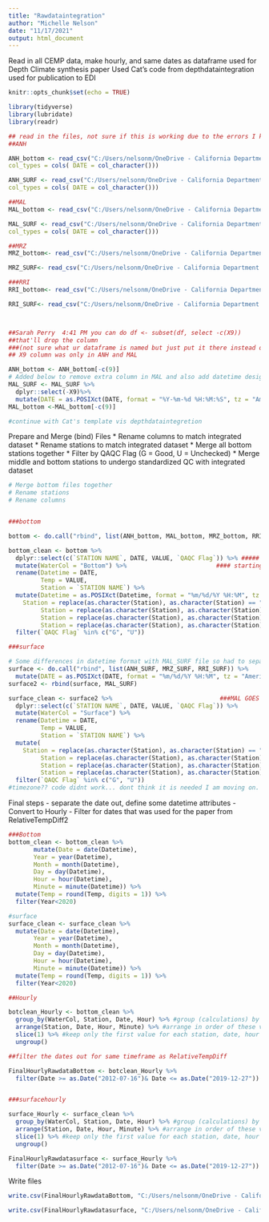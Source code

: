 ---
title: "Rawdataintegration"
author: "Michelle Nelson"
date: "11/17/2021"
output: html_document
---
Read in all CEMP data, make hourly, and same dates as dataframe used for Depth Climate synthesis paper
Used Cat's code from depthdataintegration
used for publication to EDI 

```{r setup, include=FALSE}
knitr::opts_chunk$set(echo = TRUE)

```



```{r read}
library(tidyverse)
library(lubridate)
library(readr)

## read in the files, not sure if this is working due to the errors I keep getting
##ANH

ANH_bottom <- read_csv("C:/Users/nelsonm/OneDrive - California Department of Water Resources/EDI Publications/ANH_07122020_12312019_BottomTemp.csv", skip =4,
col_types = cols( DATE = col_character()))

ANH_SURF <- read_csv("C:/Users/nelsonm/OneDrive - California Department of Water Resources/EDI Publications/ANH_07162020_12272019_SURFTemp.csv", skip =4,
col_types = cols( DATE = col_character()))

##MAL
MAL_bottom <- read_csv("C:/Users/nelsonm/OneDrive - California Department of Water Resources/EDI Publications/MAL_07102012_12312019_BottomTemp.csv", skip =4, col_types = cols( DATE = col_character()))

MAL_SURF <- read_csv("C:/Users/nelsonm/OneDrive - California Department of Water Resources/EDI Publications/MAL_07162012_12272019_SURFTemp.csv", skip =4, 
col_types = cols( DATE = col_character()))

##MRZ
MRZ_bottom<- read_csv("C:/Users/nelsonm/OneDrive - California Department of Water Resources/EDI Publications/MRZ_07102012_12312019_BottomTemp.csv", skip =4, col_types = cols( DATE = col_character()))

MRZ_SURF<- read_csv("C:/Users/nelsonm/OneDrive - California Department of Water Resources/EDI Publications/MRZ_07162012_12272019_SURFTemp.csv", col_types = cols( DATE = col_character()))

###RRI
RRI_bottom<- read_csv("C:/Users/nelsonm/OneDrive - California Department of Water Resources/EDI Publications/RRI_01022008_12312019_BottomTemp.csv", skip =4, col_types = cols( DATE = col_character()))

RRI_SURF<- read_csv("C:/Users/nelsonm/OneDrive - California Department of Water Resources/EDI Publications/RRI_07162012_12272019_SURFTemp.csv", skip =4, col_types = cols( DATE = col_character()))



##Sarah Perry  4:41 PM you can do df <- subset(df, select -c(X9))
##that'll drop the column
###(not sure what ur dataframe is named but just put it there instead of df lol)
## X9 column was only in ANH and MAL

ANH_bottom <- ANH_bottom[-c(9)]
# Added below to remove extra column in MAL and also add datetime designation so it can be binded with other files later
MAL_SURF <- MAL_SURF %>%
  dplyr::select(-X9)%>%
  mutate(DATE = as.POSIXct(DATE, format = "%Y-%m-%d %H:%M:%S", tz = "America/Los_Angeles"))
MAL_bottom <-MAL_bottom[-c(9)]

#continue with Cat's template vis depthdataintegretion

```

Prepare and Merge (bind) Files
* Rename columns to match integrated dataset
* Rename stations to match integrated dataset
* Merge all bottom stations together
* Filter by QAQC Flag (G = Good, U = Unchecked)
* Merge middle and bottom stations to undergo standardized QC with integrated dataset


```{r}
# Merge bottom files together
# Rename stations
# Rename columns


###bottom

bottom <- do.call("rbind", list(ANH_bottom, MAL_bottom, MRZ_bottom, RRI_bottom))

bottom_clean <- bottom %>%
  dplyr::select(c(`STATION NAME`, DATE, VALUE, `QAQC Flag`)) %>% ##### this step is where RRI started only showing dates from the 20th of each month 
  mutate(WaterCol = "Bottom") %>%                         #### starting in 2001 to 2012
  rename(Datetime = DATE,
         Temp = VALUE,
         Station = `STATION NAME`) %>%
  mutate(Datetime = as.POSIXct(Datetime, format = "%m/%d/%Y %H:%M", tz ="America/Los_Angeles"), #Added the Datetime here instead of separately
    Station = replace(as.character(Station), as.character(Station) == "(D12A)  Antioch", "ANH"),
         Station = replace(as.character(Station), as.character(Station) == "(D10A)  Mallard", "MAL"),
         Station = replace(as.character(Station), as.character(Station) == "(D6A)  Martinez", "MRZ"),
         Station = replace(as.character(Station), as.character(Station) == "(P8A)  Stockton", "RRI")) %>%
  filter(`QAQC Flag` %in% c("G", "U"))

###surface

# Some differences in datetime format with MAL_SURF file so had to separate them and fix the datetime before binding them together (2 steps)
surface <- do.call("rbind", list(ANH_SURF, MRZ_SURF, RRI_SURF)) %>%
  mutate(DATE = as.POSIXct(DATE, format = "%m/%d/%Y %H:%M", tz = "America/Los_Angeles"))
surface2 <- rbind(surface, MAL_SURF)

surface_clean <- surface2 %>%                              ###MAL GOES MISSING HERE!!!!! why?!
  dplyr::select(c(`STATION NAME`, DATE, VALUE, `QAQC Flag`)) %>%
  mutate(WaterCol = "Surface") %>%
  rename(Datetime = DATE,
         Temp = VALUE,
         Station = `STATION NAME`) %>%
  mutate(
    Station = replace(as.character(Station), as.character(Station) == "(D12A)  Antioch", "ANH"),
         Station = replace(as.character(Station), as.character(Station) == "(D10A)  Mallard", "MAL"),
         Station = replace(as.character(Station), as.character(Station) == "(D6A)  Martinez", "MRZ"),
         Station = replace(as.character(Station), as.character(Station) == "(P8A)  Stockton", "RRI")) %>%
  filter(`QAQC Flag` %in% c("G", "U"))
#timezone?? code didnt work... dont think it is needed I am moving on. 


```

Final steps
- separate the date out, define some datetime attributes
- Convert to Hourly
- Filter for dates that was used for the paper from RelativeTempDiff2

```{r}
###Bottom
bottom_clean <- bottom_clean %>%  
       mutate(Date = date(Datetime),
       Year = year(Datetime),
       Month = month(Datetime),
       Day = day(Datetime),
       Hour = hour(Datetime),
       Minute = minute(Datetime)) %>%
  mutate(Temp = round(Temp, digits = 1)) %>%
  filter(Year<2020)

#surface
surface_clean <- surface_clean %>%
  mutate(Date = date(Datetime),
       Year = year(Datetime),
       Month = month(Datetime),
       Day = day(Datetime),
       Hour = hour(Datetime),
       Minute = minute(Datetime)) %>%
  mutate(Temp = round(Temp, digits = 1)) %>%
  filter(Year<2020)
```

```{r}
##Hourly

botclean_Hourly <- bottom_clean %>%
  group_by(WaterCol, Station, Date, Hour) %>% #group (calculations) by these vars
  arrange(Station, Date, Hour, Minute) %>% #arrange in order of these vars to visualize duplication
  slice(1) %>% #keep only the first value for each station, date, hour group so 1 value/hour
  ungroup()

##filter the dates out for same timeframe as RelativeTempDiff

FinalHourlyRawdataBottom <- botclean_Hourly %>% 
  filter(Date >= as.Date("2012-07-16")& Date <= as.Date("2019-12-27"))


###surfacehourly

surface_Hourly <- surface_clean %>%
  group_by(WaterCol, Station, Date, Hour) %>% #group (calculations) by these vars
  arrange(Station, Date, Hour, Minute) %>% #arrange in order of these vars to visualize duplication
  slice(1) %>% #keep only the first value for each station, date, hour group so 1 value/hour
  ungroup()

FinalHourlyRawdatasurface <- surface_Hourly %>% 
  filter(Date >= as.Date("2012-07-16")& Date <= as.Date("2019-12-27"))


```
Write files
```{r}
write.csv(FinalHourlyRawdataBottom, "C:/Users/nelsonm/OneDrive - California Department of Water Resources/EDI Publications/FinalHourlyRawBottomData2.csv")

write.csv(FinalHourlyRawdatasurface, "C:/Users/nelsonm/OneDrive - California Department of Water Resources/EDI Publications/FinalHourlyRawSurfaceData2.csv")
```

